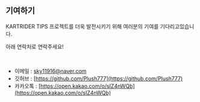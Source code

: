 ## 기여하기

KARTRIDER TIPS 프로젝트를 더욱 발전시키기 위해 여러분의 기여를 기다리고있습니다.

아래 연락처로 연락주세요!

<br/>

- 이메일 : [sky11916@naver.com](mailto:sky11916)
- 깃허브 : [https://github.com/Plush777](https://github.com/Plush777)
- 카카오톡 : [https://open.kakao.com/o/sIZ4nWQb](https://open.kakao.com/o/sIZ4nWQb)